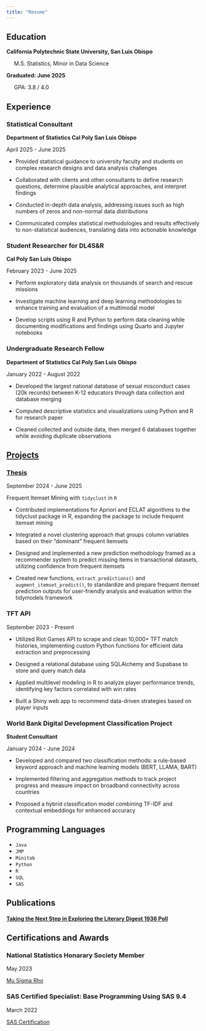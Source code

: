 ```yaml
---
title: "Resume"
---
```


## Education

**California Polytechnic State University, San Luis Obispo**

\ \ \ \ \ M.S. Statistics, Minor in Data Science
     
**Graduated: June 2025**
     
\ \ \ \ \ GPA: 3.8 / 4.0


## Experience

### Statistical Consultant
**Department of Statistics Cal Poly San Luis Obispo**

April 2025 - June 2025

* Provided statistical guidance to university faculty and students on complex research designs and data analysis challenges

* Collaborated with clients and other consultants to define research questions, determine plausible analytical approaches, and interpret findings

* Conducted in-depth data analysis, addressing issues such as high numbers of zeros and non-normal data distributions

* Communicated complex statistical methodologies and results effectively to non-statistical audiences, translating data into actionable knowledge

### Student Researcher for DL4S&R
**Cal Poly San Luis Obispo**

February 2023 - June 2025

* Perform exploratory data analysis on thousands of search and rescue missions

* Investigate machine learning and deep learning methodologies to enhance training and evaluation of a multimodal model

* Develop scripts using R and Python to perform data cleaning while documenting modifications and findings using Quarto and Jupyter notebooks

### Undergraduate Research Fellow
**Department of Statistics Cal Poly San Luis Obispo**

January 2022 - August 2022

* Developed the largest national database of sexual misconduct cases (20k records) between K-12 educators through data collection and database merging

* Computed descriptive statistics and visualizations using Python and R for research paper

* Cleaned collected and outside data, then merged 6 databases together while avoiding duplicate observations


## [Projects](projects.qmd)

### [Thesis](thesis.qmd)

September 2024 - June 2025

Frequent Itemset Mining with `tidyclust` in `R`

* Contributed implementations for Apriori and ECLAT algorithms to the tidyclust package in R, expanding the
package to include frequent itemset mining

* Integrated a novel clustering approach that groups column variables based on their "dominant" frequent itemsets

* Designed and implemented a new prediction methodology framed as a recommender system to predict missing items in transactional datasets, utilizing confidence from frequent itemsets

* Created new functions, `extract_predictions()` and `augment_itemset_predict()`, to standardize and prepare frequent itemset prediction outputs for user-friendly analysis and evaluation within the tidymodels framework

### TFT API

September 2023 - Present

* Utilized Riot Games API to scrape and clean 10,000+ TFT match histories, implementing custom Python functions for efficient data extraction and preprocessing

* Designed a relational database using SQLAlchemy and Supabase to store and query match data

* Applied multilevel modeling in R to analyze player performance trends, identifying key factors correlated with win rates

* Built a Shiny web app to recommend data-driven strategies based on player inputs

### World Bank Digital Development Classification Project
**Student Consultant**

January 2024 - June 2024

* Developed and compared two classification methods: a rule-based keyword approach and machine learning models (BERT, LLAMA, BART)

* Implemented filtering and aggregation methods to track project progress and measure impact on broadband connectivity across countries

* Proposed a hybrid classification model combining TF-IDF and contextual embeddings for enhanced accuracy


## Programming Languages

* `Java`
* `JMP`
* `Minitab`
* `Python`
* `R`
* `SQL`
* `SAS`


## Publications

#### [Taking the Next Step in Exploring the Literary Digest 1936 Poll](https://www.tandfonline.com/doi/full/10.1080/26939169.2024.2395505){target="_blank"}


## Certifications and Awards

### National Statistics Honarary Society Member

May 2023

[Mu Sigma Rho](https://www.stat.purdue.edu/msr/){target="_blank"}

### SAS Certified Specialist: Base Programming Using SAS 9.4

March 2022

[SAS Certification](https://www.credly.com/badges/5dd7f7d3-c885-467c-bff0-ed752e024472){target="_blank"}
